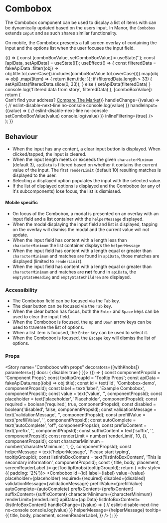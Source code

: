
<Meta title="Components/Combobox" component={Combobox} />

# Combobox

The Combobox component can be used to display a list of items with can be dynamically updated based on the users input. In Manor,
the `Combobox` extends `Input` and as such shares similar functionality.

On mobile, the Combobox presents a full screen overlay of containing the input and the options list when the user focuses
the input field.

<Preview>
  <Story name="combo preview" height="250px">
  {() => {
    const [comboBoxValue, setComboBoxValue] = useState('');
    const [apiData, setApiData] = useState([]);
    useEffect(() => {
      const filteredData = fakeApiData
        .filter((obj) => obj.title.toLowerCase().includes(comboBoxValue.toLowerCase())).map(obj => obj)
        .map((item) => {
          return item.title;
        });
      if (filteredData.length > 33) {
        setApiData(filteredData.slice(0, 33));
      } else {
        setApiData(filteredData)
      }
      console.log('filtered data from story', filteredData)
    }, [comboBoxValue])
    return (
      <div style={{ padding: '2%',  marginBottom: '400px'}}>
         <FluidContainer>
             <Row>
               <Column>
                  <Combobox
                    label="Example Combobox label"
                    description='Example description'
                    placeholder="Enter text (e.g. ser)"
                    apiData={apiData}
                    id="combo-id-first"
                    required={false}
                    renderView={5}
                    emptyStatePicture={{
                      src: "https://www.comparethemarket.com.au/wp-content/uploads/2019/08/Artboard-1-copy-2@2x.png",
                      srcsets: [{ srcset: "https://www.comparethemarket.com.au/wp-content/uploads/2019/08/Artboard-1-copy-2@2x.png"}],
                      alt: 'alt text',
                      title: 'no results found',
                    }}
                    tooltip={{ title: 'Combobox component' }}
                    emptyStateHeading = "Sorry, no results found"
                    emptyStateChildren='Try adjusting your search to find what you are looking for.'
                    helperMessage='Please enter your address in the field above and we will try locate it.'
                    listIcon={faMapMarkerAlt}
                    listInfoBoxContent={(<>Can’t find your address? <a href="https://www.comparethemarket.com.au">Compare The Market</a></>)}
                    handleChange={(value) => {
                      // eslint-disable-next-line no-console
                      console.log(value)
                    }}
                    handleInput={(value) => {
                      // eslint-disable-next-line no-console
                      setComboBoxValue(value)
                      console.log(value)
                    }}
                    inlineFiltering={true}
                  />
              </Column>
            </Row>
         </FluidContainer>
      </div>
    );
  }}
  </Story>
</Preview>

## Behaviour
* When the input has any content, a clear input button is displayed. When clicked/tapped, the input is cleared.
* When the input length meets or exceeds the given `characterMinimum` (default 3), `apiData` is filtered based on whether it
contains the current value of the input. The first `renderLimit` (default 10) resulting matches is displayed to the user.
* Selecting a displayed option populates the input with the selected value.
* If the list of displayed options is displayed and the Combobox (or any of it's subcomponents) lose focus, the list is
dismissed.

#### Mobile specific
* On focus of the Combobox, a modal is presented on an overlay with an input field and a list container with the
`helperMessage` displayed.
* When the modal displaying the input field and list is displayed, tapping on the overlay will dismiss the modal and the
current value will not update.
* When the input field has content with a length less than `characterMinimum` the list container displays the `helperMessage`
* When the input field has content with a length equal or greater than `characterMinimum` and matches are found
in `apiData`, those matches are displayed (limited to `renderLimit`).
* When the input field has content with a length equal or greater than `characterMinimum` and matches are **not** found
in `apiData`, the `emptyStateHeading` and `emptyStateChildren` are displayed.

### Accessibility
* The Combobox field can be focused via the `Tab` key.
* The clear button can be focused via the `Tab` key.
* When the clear button has focus, both the `Enter` and `Space` keys can be used to clear the input field.
* When the Combobox is focused, the `Up` and `Down` arrow keys can be used to traverse the list of options.
* When a list item is focused, the `Enter` key can be used to select it.
* When the Combobox is focused, the `Escape` key will dismiss the list of options.

### Props
<Props of={Combobox} />

<Story name="Combobox with props" decorators={[withKnobs]} parameters={{ docs: { disable: true } }}>
  {() => {
    const componentPropsId = 'Component Props';
    const tooltipGroupId = 'Tooltip Props';
    const apiData = fakeApiData.map((obj) => obj.title);
    const id = text('id', 'Combobox-demo', componentPropsId);
    const label = text('label', 'Example Combobox', componentPropsId);
    const value = text('value', '', componentPropsId);
    const placeholder = text('placeholder', 'Placeholder', componentPropsId);
    const required = boolean('required', true, componentPropsId);
    const disabled = boolean('disabled', false, componentPropsId);
    const validationMessage = text('validationMessage', '', componentPropsId);
    const prefillValue = text('prefillValue', '', componentPropsId);
    const autoComplete = text('autoComplete', 'off', componentPropsId);
    const prefixContent = text('prefix', '', componentPropsId);
    const suffixContent = text('suffix', '', componentPropsId);
    const renderLimit = number('renderLimit', 10, {}, componentPropsId);
    const characterMinimum = number('characterMinimum', 1, {}, componentPropsId);
    const helperMessage = text('helperMessage', 'Please start typing', tooltipGroupId);
    const listInfoBoxContent = text('listInfoBoxContent', 'This is secondary information', componentPropsId);
    const { title, body, placement, screenReaderLabel }= getTooltipKnobs(tooltipGroupId);
    return (
      <div style={{ padding: '2%'}}>
        <FluidContainer>
          <Row>
            <Column>
              <Combobox
                id={id}
                label={label}
                value={value}
                placeholder={placeholder}
                required={required}
                disabled={disabled}
                validationMessage={validationMessage}
                prefillValue={prefillValue}
                autoComplete={autoComplete}
                prefixContent={prefixContent}
                suffixContent={suffixContent}
                characterMinimum={characterMinimum}
                renderLimit={renderLimit}
                apiData={apiData}
                listInfoBoxContent={listInfoBoxContent}
                handleChange={(value) => {
                  // eslint-disable-next-line no-console
                  console.log(value)
                }}
                helperMessage={helperMessage}
                tooltip={{
                  title,
                  body,
                  placement,
                  screenReaderLabel,
                }}
              />
            </Column>
          </Row>
        </FluidContainer>
      </div>
    );
  }}
</Story>

